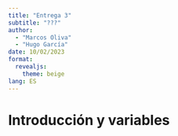 ```yaml
---
title: "Entrega 3"
subtitle: "???"
author:
  - "Marcos Oliva"
  - "Hugo García"
date: 10/02/2023
format:
  revealjs:
    theme: beige
lang: ES
---
```


# Introducción y variables
